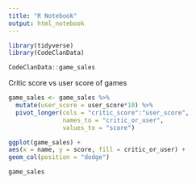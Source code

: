 ```yaml
---
title: "R Notebook"
output: html_notebook
---
```


```r
library(tidyverse)
library(CodeClanData)
```
```r
CodeClanData::game_sales
```

Critic score vs user score of games

```r
game_sales <- game_sales %>% 
  mutate(user_score = user_score*10) %>% 
  pivot_longer(cols = "critic_score":"user_score",
               names_to = "critic_or_user",
               values_to = "score")

ggplot(game_sales) +
aes(x = name, y = score, fill = critic_or_user) +
geom_col(position = "dodge")

```

```r
game_sales
```



